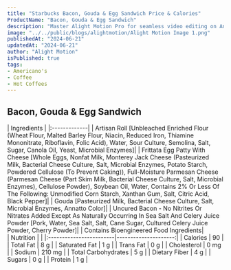 ```yaml
---
title: "Starbucks Bacon, Gouda & Egg Sandwich Price & Calories"
ProductName: "Bacon, Gouda & Egg Sandwich" 
description: "Master Alight Motion Pro for seamless video editing on Android, iOS, and Tablets with our ultimate guide, unlocking advanced features and elevating your skills in 2024!"
image: "../../public/blogs/alightmotion/Alight Motion Image 1.png"
publishedAt: "2024-06-21"
updatedAt: "2024-06-21"
author: "Alight Motion"
isPublished: true
tags:
- Americano's
- Coffee
- Hot Coffees   
---
```


 
## Bacon, Gouda & Egg Sandwich 
  
<div className="tables-container">
  <div className="table-wrapper">
    | Ingredients  |
    |:-------------|
    | Artisan Roll [Unbleached Enriched Flour (Wheat Flour, Malted Barley Flour, Niacin, Reduced Iron, Thiamine Mononitrate, Riboflavin, Folic Acid), Water, Sour Culture, Semolina, Salt, Sugar, Canola Oil, Yeast, Microbial Enzymes]|
    |  Frittata Egg Patty With Cheese [Whole Eggs, Nonfat Milk, Monterey Jack Cheese (Pasteurized Milk, Bacterial Cheese Culture, Salt, Microbial Enzymes, Potato Starch, Powdered Cellulose (To Prevent Caking)), Full-Moisture Parmesan Cheese (Parmesan Cheese (Part Skim Milk, Bacterial Cheese Culture, Salt, Microbial Enzymes), Cellulose Powder), Soybean Oil, Water, Contains 2% Or Less Of The Following: Unmodified Corn Starch, Xanthan Gum, Salt, Citric Acid, Black Pepper]|
    |  Gouda [Pasteurized Milk, Bacterial Cheese Culture, Salt, Microbial Enzymes, Annatto Color]|
    | Uncured Bacon - No Nitrites Or Nitrates Added Except As Naturally Occurring In Sea Salt And Celery Juice Powder [Pork, Water, Sea Salt, Salt, Cane Sugar, Cultured Celery Juice Powder, Cherry Powder]|
    |  Contains Bioengineered Food Ingredients|
  </div>
  <div className="table-wrapper">
    | Nutrition               |                      |  
    |:------------------------|---------------------:|
    | Calories                | 90                   |
    | Total Fat               | 8 g                  |
    | Saturated Fat           | 1 g                  |
    | Trans Fat               | 0 g                  |
    | Cholesterol             | 0 mg                 |
    | Sodium                  | 210 mg               |
    | Total Carbohydrates     | 5 g                  |
    | Dietary Fiber           | 4 g                  |
    | Sugars                  | 0 g                  |
    | Protein                 | 1 g                  |
  </div>
</div>
<style jsx>{`
  .tables-container {
    display: flex;
    flex-direction: row;
    gap: 30px;
  }
  .table-wrapper {
    width: 500px; /* Adjust as needed */
  }
  @media (max-width: 768px) {
    .tables-container {
      flex-direction: column;
      gap: 0px; /* Adjust as needed */
    }
    .table-wrapper {
      width: 100%; /* Adjust as needed */
    }
  }
`}</style>
